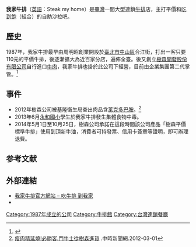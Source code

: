 {{Infobox Company 
| company_name = 樹森開發股份有限公司
| company_name_en = 
| company_logo = 
| company_type = [[股份有限公司|股份有限公司]]
| company_slogan = 
| other_name = 我家牛排
| traded_as = 非上市
| local_code_name = TW
| local_code =  23148363
| foundation = 1989年1月5日
| area_served = {{ROC-TW}}<ref>[https://steakmyhome.com.tw/store-category/台北市/ 門市據點] {{Wayback|url=https://steakmyhome.com.tw/store-category/%E5%8F%B0%E5%8C%97%E5%B8%82/ |date=20210806103126 }}.我家牛排</ref>
| founder = 周明昭
| location ={{ROC-TW}}[[臺北市|臺北市]][[信義區_(臺北市)|信義區]]忠孝東路5段510號13樓
| key_people = [[董事長|董事長]]：周明昭
| industry = 餐飲服務業
| products = [[牛排|牛排]]<br>平價吃到飽（組合）的自助沙拉吧
| capital = [[新臺幣|新臺幣]]819,897,380元
| revenue = [[新臺幣|新臺幣]]819,897,380元
| operating_income = 
| profit = 
| market_value =
| num_employees = 
| P/E ratio =
| earnings per share =
| Net asset value =
| accounting_period = 
| parent = 
| divisions =
| subsid = 
| homepage = [http://steakmyhome.com.tw/ steakmyhome.com.tw]
| footnotes = [http://company.g0v.ronny.tw/id/23148363 台灣公司資料]
}}
'''我家牛排'''（[[英語|英語]]：Steak my home）是[[臺灣|臺灣]]一間大型連鎖[[牛排|牛排]]店，主打平價和[[吃到飽|吃到飽]]（組合）的自助沙拉吧。

==歷史==
1987年，我家牛排最早由周明昭創業開設於[[臺北市|臺北市]][[中山區_(臺北市)|中山區]]合江街，打出一客只要110元的平價牛排，後逐漸擴大為近百家分店，遍佈全臺。後又創立[[樹森開發股份有限公司|樹森開發股份有限公司]]自行進口[[牛肉|牛肉]]，我家牛排也掛於此公司下經營，目前由企業集團第二代掌管。<ref>{{cite news |url=https://tw.appledaily.com/finance/20030911/VP7C2XRY3RG7YSBSRTTIFE7CBU/ |title=我家牛排接手立大食品 |work=蘋果日報 |date=2003-09-11 |accessdate=2021-08-13 |archive-date=2021-08-13 |archive-url=https://web.archive.org/web/20210813171953/https://tw.appledaily.com/finance/20030911/VP7C2XRY3RG7YSBSRTTIFE7CBU/ |dead-url=no }}</ref>

==事件==
*2012年樹森公司被基隆衛生局查出肉品含[[萊克多巴胺|萊克多巴胺]]。<ref>[http://www.youtube.com/watch?v=44dOS9MMGg0 瘦肉精延燒!必勝客.鬥牛士從樹森進貨] {{Wayback|url=http://www.youtube.com/watch?v=44dOS9MMGg0 |date=20210118164455 }}.中時新聞網.2012-03-01</ref>
*2013年6月[[新北市永和區永和國民小學|永和國小]]學生於我家牛排發生集體食物中毒。
*2014年5月1日至10月25日，樹森公司承諾在這段時間該公司產品「樹森平價標準牛排」使用到頂新牛油，消費者可持發票、信用卡簽章等證明，即可辦理退費。

==参考文献==
{{reflist}}

==外部連結==
*[http://steakmyhome.com.tw/ 我家牛排官方網站 – 吃牛排 到我家] {{Wayback|url=http://steakmyhome.com.tw/ |date=20210126064759 }}{{zh}}
*{{facebook|myhomesteak}}

[[Category:1987年成立的公司|Category:1987年成立的公司]]
[[Category:牛排館|Category:牛排館]]
[[Category:台灣連鎖餐廳|Category:台灣連鎖餐廳]]
